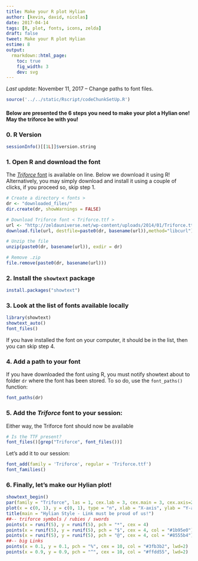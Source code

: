 ```yaml
---
title: Make your R plot Hylian
author: [kevin, david, nicolas]
date: 2017-04-14
tags: [R, plot, fonts, icons, zelda]
draft: false
tweet: Make your R plot Hylian
estime: 8
output:
  rmarkdown::html_page:
    toc: true
    fig_width: 3
    dev: svg
---
```



*Last update*: November 11, 2017 -- Change paths to font files.

```r
source('../../static/Rscript/codeChunkSetUp.R')
```

#### Below are presented the 6 steps you need to make your plot a Hylian one! **May the triforce be with you**!

### 0. R Version

```r
sessionInfo()[[1L]]$version.string
```


### 1. Open R and download the font

The [*Triforce* font](https://zeldauniverse.net/media/fonts/) is available on line.
Below we download it using R! Alternatively, you may simply download and install
it using a couple of clicks, if you proceed so, skip step 1.


```r
# Create a directory < fonts >
dr <- "downloaded_files/"
dir.create(dr, showWarnings = FALSE)

# Download Triforce font < Triforce.ttf >
url <- "http://zeldauniverse.net/wp-content/uploads/2014/01/Triforce.ttf_.zip"
download.file(url, destfile=paste0(dr, basename(url)),method="libcurl")

# Unzip the file
unzip(paste0(dr, basename(url)), exdir = dr)

# Remove .zip
file.remove(paste0(dr, basename(url)))
```

### 2. Install the `showtext` package

```r
install.packages("showtext")
```

###  3. Look at the list of fonts available locally

```r
library(showtext)
showtext_auto()
font_files()
```

If you have installed the font on your computer, it should be in the list,
then you can skip step 4.


### 4. Add a path to your font

If you have downloaded the font using R, you must notify showtext about to
folder `dr` where the font has been stored. To so do, use the `font_paths()`
function:

```r
font_paths(dr)
```

### 5. Add the *Triforce* font to your session:


Either way, the Triforce font should now be available

```r
# Is the TTF present?
font_files()[grep("Triforce", font_files())]
```

Let's add it to our session:

```r
font_add(family = 'Triforce', regular = 'Triforce.ttf')
font_families()
```


### 6. Finally, let's make our Hylian plot!

```r
showtext_begin()
par(family = "Triforce", las = 1, cex.lab = 3, cex.main = 3, cex.axis=2, mar = c(4, 5, 5, 0))
plot(x = c(0, 1), y = c(0, 1), type = "n", xlab = "X-axis", ylab = "Y-axis")
title(main = "Hylian Style - Link must be proud of us!")
##-- triforce symbols / rubies / swords
points(x = runif(5), y = runif(5), pch = "*", cex = 4)
points(x = runif(5), y = runif(5), pch = "$", cex = 4, col = "#1b95e0")
points(x = runif(5), y = runif(5), pch = "@", cex = 4, col = "#8555b4")
##-- big Links
points(x = 0.1, y = 0.1, pch = "%", cex = 10, col = "#3fb3b2", lwd=2)
points(x = 0.9, y = 0.9, pch = "^", cex = 10, col = "#ffdd55", lwd=2)
```

<br>
